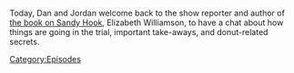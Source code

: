 {{Episode
    | title           = Elizabeth Williamson Returns
    | caption         = [https://knowledgefight.libsyn.com/710-elizabeth-williamson-returns Listen to this episode on Libsyn]
    | episodeNumber   = 710
    | length          = 01:09:57
    | airDate         = August 2, 2022
    | previousEpisode = [[709: 2 Dan's 2 War]]
    | nextEpisode     = [[711: August 2, 2022]]
}}

{{Stub}}

Today, Dan and Jordan welcome back to the show reporter and author of [https://www.penguinrandomhouse.com/books/624175/sandy-hook-by-elizabeth-williamson/ the book on Sandy Hook], Elizabeth Williamson, to have a chat about how things are going in the trial, important take-aways, and donut-related secrets.

[[Category:Episodes]]